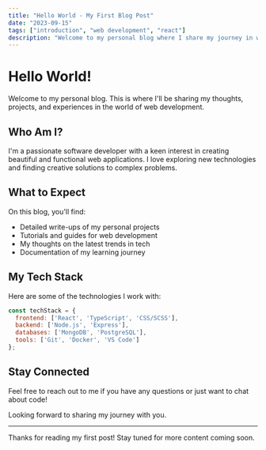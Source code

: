 ```yaml
---
title: "Hello World - My First Blog Post"
date: "2023-09-15"
tags: ["introduction", "web development", "react"]
description: "Welcome to my personal blog where I share my journey in web development and showcase my projects."
---
```


# Hello World!

Welcome to my personal blog. This is where I'll be sharing my thoughts, projects, and experiences in the world of web development.

## Who Am I?

I'm a passionate software developer with a keen interest in creating beautiful and functional web applications. I love exploring new technologies and finding creative solutions to complex problems.

## What to Expect

On this blog, you'll find:

- Detailed write-ups of my personal projects
- Tutorials and guides for web development
- My thoughts on the latest trends in tech
- Documentation of my learning journey

## My Tech Stack

Here are some of the technologies I work with:

```jsx
const techStack = {
  frontend: ['React', 'TypeScript', 'CSS/SCSS'],
  backend: ['Node.js', 'Express'],
  databases: ['MongoDB', 'PostgreSQL'],
  tools: ['Git', 'Docker', 'VS Code']
};
```

## Stay Connected

Feel free to reach out to me if you have any questions or just want to chat about code!

Looking forward to sharing my journey with you.

---

Thanks for reading my first post! Stay tuned for more content coming soon.
